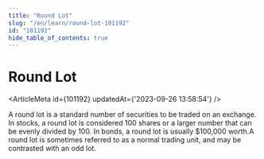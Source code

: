 ```yaml
---
title: "Round Lot"
slug: "/en/learn/round-lot-101192"
id: "101192"
hide_table_of_contents: true
---
```



# Round Lot

<ArticleMeta id={101192} updatedAt={'2023-09-26 13:58:54'} />
<div className='border-solid border-b border-t-0 my-4 border-[var(--ifm-color-gray-300)]' />

A round lot is a standard number of securities to be traded on an exchange. In stocks, a round lot is considered 100 shares or a larger number that can be evenly divided by 100. In bonds, a round lot is usually $100,000 worth.A round lot is sometimes referred to as a normal trading unit, and may be contrasted with an odd lot.
